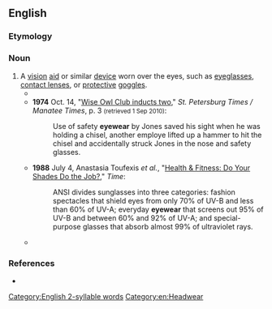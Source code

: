 ==English==

===Etymology===
{{suffix|en|eye|wear}}

===Noun===
{{en-noun|-}}

# A [[vision]] [[aid]] or similar [[device]] worn over the eyes, such as [[eyeglasses]], [[contact lens]]es, or [[protective]] [[goggles]].
#* {{quote-journal|en|journal=London charivari|editor=Mark Lemon, Henry Mayhew, Tom Taylor, Shirley Brooks, Sir Francis Cowley Burnand, Sir Owen Seaman|year=1925|passage=American manufacturers are now describing spectacles as "'''eyewear'''".}}
#* '''1974''' Oct. 14, "[http://news.google.ca/newspapers?id=vfMNAAAAIBAJ&sjid=RHkDAAAAIBAJ&pg=4033,4380572&dq=eyewear&hl=en Wise Owl Club inducts two]," ''St. Petersburg Times / Manatee Times'', p. 3 <small>(retrieved 1 Sep 2010)</small>:
#*: Use of safety '''eyewear''' by Jones saved his sight when he was holding a chisel, another employe lifted up a hammer to hit the chisel and accidentally struck Jones in the nose and safety glasses.
#* '''1988''' July 4, Anastasia Toufexis ''et al.'', "[https://web.archive.org/web/20101126163800/http://www.time.com/time/magazine/article/0,9171,967815,00.html Health & Fitness: Do Your Shades Do the Job?]," ''Time'':
#*: ANSI divides sunglasses into three categories: fashion spectacles that shield eyes from only 70% of UV-B and less than 60% of UV-A; everyday '''eyewear''' that screens out 95% of UV-B and between 60% and 92% of UV-A; and special-purpose glasses that absorb almost 99% of ultraviolet rays.
#* {{quote-web|en|author=A. A. Dowd|title=The {{w|Ryan Reynolds}} action-comedy ''{{w|Free Guy}}'' is a ''{{w|Truman Show}}'' for the ''{{w|Fortnite}}'' age|url=https://www.avclub.com/the-ryan-reynolds-action-comedy-free-guy-is-a-truman-sh-1847429238|work={{w|The A.V. Club}}|date=6 August 2021|passage=When one of the daily robberies ends with him accidentally merking the robber (a real player, which the NPCs aren’t supposed to be able to attack), Guy gets his hands on the victim’s sunglasses—a pair of '''eyewear''' that allows him to see, like “Rowdy” Roddy Piper in ''{{w|They Live}}'', the secret messages (and, in this case, powerups and side missions and stats) scattered across his world.}}

===References===
* {{R:OneLook}}

[[Category:English 2-syllable words]]
[[Category:en:Headwear]]